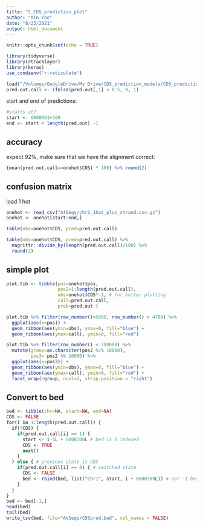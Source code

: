 ```yaml
---
title: "5_CDS_prediction_plot"
author: "Min-Yao"
date: "8/23/2021"
output: html_document
---
```

```r
knitr::opts_chunk$set(echo = TRUE)
```

```r
library(tidyverse)
library(rtracklayer)
library(keras)
use_condaenv("r-reticulate")
```

```r
load("/Volumes/GoogleDrive/My Drive/CDS_prediction_models/CDS_predictions_bidirectional_300_GRU_16_8_150epochs.Rdata")
pred.out.call <- ifelse(pred.out[,1] < 0.5, 0, 1)
```

start and end of predictions:
```r
#starts at?
start <- 6000001+300
end <- start + length(pred.out) -1
```

## accuracy

expect 92%, make sure that we have the alignment correct:

```r
{mean(pred.out.call==onehot$CDS) * 100} %>% round(2)
```

## confusion matrix

load 1 hot

```r
onehot <- read_csv("AtSeqs/chr1_1hot_plus_strand.csv.gz")
onehot <- onehot[start:end,]
```

```r
table(obs=onehot$CDS, pred=pred.out.call)
```

```r
table(obs=onehot$CDS, pred=pred.out.call) %>%
  magrittr::divide_by(length(pred.out.call)/100) %>%
  round(2)
```

## simple plot

```r
plot.tib <- tibble(pos=onehot$pos,
                   pos2=1:length(pred.out.call),
                   obs=onehot$CDS*-1, # for better plotting
                   call=pred.out.call,
                   prob=pred.out )
```

```r
plot.tib %>% filter(row_number()<5000, row_number() > 4700) %>%
  ggplot(aes(x=pos)) +
  geom_ribbon(aes(ymin=obs), ymax=0, fill="blue") +
  geom_ribbon(aes(ymax=call), ymin=0, fill="red")
```
```r
plot.tib %>% filter(row_number() < 200000) %>%
  mutate(group=as.character(pos2 %/% 10000),
         pos3= pos2 %% 10000) %>%
  ggplot(aes(x=pos3)) +
  geom_ribbon(aes(ymin=obs), ymax=0, fill="blue") +
  geom_ribbon(aes(ymax=call), ymin=0, fill="red") +
  facet_wrap(~group, ncol=1, strip.position = "right")
```

## Convert to bed

```r
bed <- tibble(chr=NA, start=NA, end=NA)
CDS <- FALSE
for(i in 1:length(pred.out.call)) {
  if(!CDS) {
    if(pred.out.call[i] == 1) {
      start <- i-1L + 6000300L # bed is 0 indexed
      CDS <- TRUE
      next()
    } 
  } else { # previous state is CDS
    if(pred.out.call[i] == 0) { # switched state
      CDS <- FALSE
      bed <- rbind(bed, list("Chr1", start, i + 6000300L)) # not -1 because end not included
    }
  }
}
bed <- bed[-1,]
head(bed)
tail(bed)
write_tsv(bed, file="AtSeqs/CDSpred.bed", col_names = FALSE)
```
